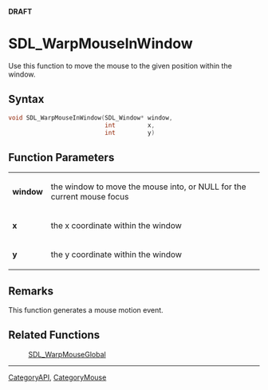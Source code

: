<span color="red">'''DRAFT'''</span>

= SDL_WarpMouseInWindow =
Use this function to move the mouse to the given position within the window.


== Syntax ==
<syntaxhighlight lang='c++'>
void SDL_WarpMouseInWindow(SDL_Window* window,
                           int         x,
                           int         y)
</syntaxhighlight>

== Function Parameters ==
{|
|'''window'''
|the window to move the mouse into, or NULL for the current mouse focus
|-
|'''x'''
|the x coordinate within the window
|-
|'''y'''
|the y coordinate within the window
|}

== Remarks ==
This function generates a mouse motion event.

== Related Functions ==
:[[SDL_WarpMouseGlobal]]

----
[[CategoryAPI]], [[CategoryMouse]]

